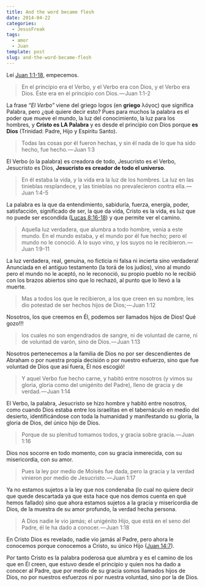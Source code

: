```yaml
---
title: And the word became flesh
date: 2014-04-22
categories:
  - JesusFreak
tags:
  - amor
  - Juan
template: post
slug: and-the-word-became-flesh
---
```


Leí [Juan 1:1-18](http://www.biblegateway.com/passage/?search=Juan+1%3A1-18&version=RVR1960), empecemos.

> En el principio era el Verbo, y el Verbo era con Dios, y el Verbo era Dios. Éste era en el principio con Dios. — Juan 1:1-2

La frase _“El Verbo”_ viene del griego logos (en **griego** λóγος) que significa Palabra, pero ¿qué quiere decir esto? Pues para muchos la palabra es el poder que mueve el mundo, la luz del conocimiento, la luz para los hombres, y **Cristo es LA Palabra** y es desde el principio con Dios porque **es Dios** (Trinidad: Padre, Hijo y Espíritu Santo).

> Todas las cosas por él fueron hechas, y sin él nada de lo que ha sido hecho, fue hecho. — Juan 1:3

El Verbo (o la palabra) es creadora de todo, Jesucristo es el Verbo, Jesucristo es Dios, **Jesucristo es creador de todo el universo**.

> En él estaba la vida, y la vida era la luz de los hombres. La luz en las tinieblas resplandece, y las tinieblas no prevalecieron contra ella. — Juan 1:4-5

La palabra es la que da entendimiento, sabiduría, fuerza, energía, poder, satisfacción, significado de ser, la que da vida, Cristo es la vida, es luz que no puede ser escondida ([Lucas 8:16-18](http://www.biblegateway.com/passage/?search=Lucas+8%3A16-18&version=RVR1960)) y que permite ver el camino.

> Aquella luz verdadera, que alumbra a todo hombre, venía a este mundo. En el mundo estaba, y el mundo por él fue hecho; pero el mundo no le conoció. A lo suyo vino, y los suyos no le recibieron. — Juan 1:9-11

La luz verdadera, real, genuina, no ficticia ni falsa ni incierta sino verdadera! Anunciada en el antiguo testamento (la torá de los judíos), vino al mundo pero el mundo no le aceptó, no le reconoció, su propio pueblo no le recibió con los brazos abiertos sino que lo rechazó, al punto que lo llevó a la muerte.

> Mas a todos los que le recibieron, a los que creen en su nombre, les dio potestad de ser hechos hijos de Dios; — Juan 1:12

Nosotros, los que creemos en Él, podemos ser llamados hijos de Dios! Qué gozo!!!

> los cuales no son engendrados de sangre, ni de voluntad de carne, ni de voluntad de varón, sino de Dios. — Juan 1:13

Nosotros pertenecemos a la familia de Dios no por ser descendientes de Abraham o por nuestra propia decisión o por nuestro esfuerzo, sino que fue voluntad de Dios que así fuera, Él nos escogió!

> Y aquel Verbo fue hecho carne, y habitó entre nosotros (y vimos su gloria, gloria como del unigénito del Padre), lleno de gracia y de verdad. — Juan 1:14

El Verbo, la palabra, Jesucristo se hizo hombre y habitó entre nosotros, como cuando Dios estaba entre los israelitas en el tabernáculo en medio del desierto, identificándose con toda la humanidad y manifestando su gloria, la gloria de Dios, del único hijo de Dios.

> Porque de su plenitud tomamos todos, y gracia sobre gracia. — Juan 1:16

Dios nos socorre en todo momento, con su gracia inmerecida, con su misericordia, con su amor.

> Pues la ley por medio de Moisés fue dada, pero la gracia y la verdad vinieron por medio de Jesucristo. — Juan 1:17

Ya no estamos sujetos a la ley que nos condenaba (lo cual no quiere decir que quede descartada ya que esta hace que nos demos cuenta en qué hemos fallado) sino que ahora estamos sujetos a la gracia y misericordia de Dios, de la muestra de su amor profundo, la verdad hecha persona.

> A Dios nadie le vio jamás; el unigénito Hijo, que está en el seno del Padre, él le ha dado a conocer. — Juan 1:18

En Cristo Dios es revelado, nadie vio jamás al Padre, pero ahora le conocemos porque conocemos a Cristo, su único Hijo ([Juan 14:7](http://www.biblegateway.com/passage/?search=Juan+14%3A7&version=RVR1960)).

Por tanto Cristo es la palabra poderosa que alumbra y es el camino de los que en Él creen, que estuvo desde el principio y quien nos ha dado a conocer al Padre, que por medio de su gracia somos llamados hijos de Dios, no por nuestros esfuerzos ni por nuestra voluntad, sino por la de Dios.
